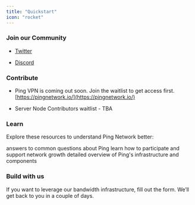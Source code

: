```yaml
---
title: "Quickstart"
icon: "rocket"
---
```


### **Join our Community**

* [Twitter](https://twitter.com/getgrass_io)

* [Discord](https://discord.gg/8NxzRj9ayN)

### Contribute

* Ping VPN is coming out soon. Join the waitlist to get access first.
  [https://pingnetwork.io/](https://pingnetwork.io/)

* Server Node Contributors waitlist - TBA

### Learn

Explore these resources to understand Ping Network better:

<CardGroup cols={3}>
  <Card title="FAQ" icon="paintbrush" href="/settings/global">
    answers to common questions about Ping
  </Card>

  <Card title="Contributing Guide" icon="square-code" href="/api-playground/configuration">
    learn how to participate and support network growth
  </Card>

  <Card title="Technical Architecture" icon="chart-mixed" href="/analytics/supported-integrations">
    detailed overview of Ping's infrastructure and components
  </Card>
</CardGroup>

### Build with us

If you want to leverage our bandwidth infrastructure, fill out the form. We’ll get back to you in a couple of days.

##